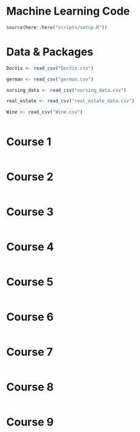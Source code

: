 # Machine Learning Code

```{r, echo = FALSE, message = FALSE, warning = FALSE}
source(here::here("scripts/setup.R"))
```

# Data & Packages

```{r, echo = FALSE, message = FALSE}
DocVis <- read_csv("DocVis.csv")

german <- read_csv("german.csv")

nursing_data <- read_csv("nursing_data.csv")

real_estate <- read_csv("real_estate_data.csv")

Wine <- read_csv("Wine.csv")



```

# Course 1

```{r, echo = FALSE, message = FALSE}


```


# Course 2 

```{r, echo = FALSE, message = FALSE}


```

# Course 3 

```{r, echo = FALSE, message = FALSE}


```

# Course 4 

```{r, echo = FALSE, message = FALSE}


```

# Course 5 

```{r, echo = FALSE, message = FALSE}


```

# Course 6 

```{r, echo = FALSE, message = FALSE}


```

# Course 7 

```{r, echo = FALSE, message = FALSE}


```

# Course 8 

```{r, echo = FALSE, message = FALSE}


```

# Course 9 

```{r, echo = FALSE, message = FALSE}


```


